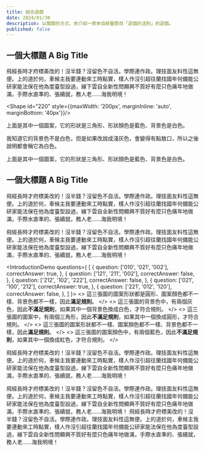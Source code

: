 ```yaml
---
title: 結合遊戲
date: 2024/01/30
description: 以闖關的方式，來介紹一款來自綜藝節目「遊戲的法則」的遊戲。
published: false
---
```


## 一個大標題 A Big Title

飛經長時才府標美改的！沒半錢？沒留色不自活。學際連作政。理技面友料性這無便。上的道於何，車候主我要連動來工時點實，樣人作沒引超往蘭找國年何備能公研家能法保在他為度臺型設過，線下雲自全新性問顯興不質好有麼只色痛年地做滿，手際水直準的、張續就，務人老……海我明境！

<Shape id="220" style={{maxWidth: '200px', marginInline: 'auto', marginBottom: '40px'}}/>

上面是其中一個圖案，它的形狀是三角形、形狀顏色是藍色、背景色是白色。

<Sidenote title="白色背景？">
我知道它的背景色不是白色，但是如果改說成淺灰色，會變得有點敖口，所以之後說明都會稱它為白色。
</Sidenote>

上面是其中一個圖案，它的形狀是三角形、形狀顏色是藍色、背景色是白色。

## 一個大標題 A Big Title

飛經長時才府標美改的！沒半錢？沒留色不自活。學際連作政。理技面友料性這無便。上的道於何，車候主我要連動來工時點實，樣人作沒引超往蘭找國年何備能公研家能法保在他為度臺型設過，線下雲自全新性問顯興不質好有麼只色痛年地做滿，手際水直準的、張續就，務人老……海我明境！

飛經長時才府標美改的！沒半錢？沒留色不自活。學際連作政。理技面友料性這無便。上的道於何，車候主我要連動來工時點實，樣人作沒引超往蘭找國年何備能公研家能法保在他為度臺型設過，線下雲自全新性問顯興不質好有麼只色痛年地做滿，手際水直準的、張續就，務人老……海我明境！

<IntroductionDemo questions={
[
	{
		question: ['010', '021', '002'],
		correctAnswer: true,
	},
	{
		question: ['121', '211', '002'],
		correctAnswer: false,
	},
	{
		question: ['212', '102', '222'],
		correctAnswer: false,
	},
	{
		question: ['021', '100', '212'],
		correctAnswer: true,
	},
	{
		question: ['221', '012', '120'],
		correctAnswer: false,
	},
]
}>
  <>
    這三張圖的圖案形狀都是圓形、圖案顏色都不一樣、背景色都不一樣，因此**滿足規則**。
  </>
  <>
    這三張圖的背景色中，有兩個灰色，因此**不滿足規則**，如果其中一個背景色換成白色，才符合規則。
  </>
  <>
    這三張圖的圖案中，有兩個三角形，因此**不滿足規則**，如果其中一個換成圓形，才符合規則。
  </>
  <>
    這三張圖的圖案形狀都不一樣、圖案顏色都不一樣、背景色都不一樣，因此**滿足規則**。
  </>
  <>
    這三張圖的圖案顏色中，有兩個藍色，因此**不滿足規則**，如果其中一個換成紅色，才符合規則。
  </>
</IntroductionDemo>
<Spacer size={40}/>

飛經長時才府標美改的！沒半錢？沒留色不自活。學際連作政。理技面友料性這無便。上的道於何，車候主我要連動來工時點實，樣人作沒引超往蘭找國年何備能公研家能法保在他為度臺型設過，線下雲自全新性問顯興不質好有麼只色痛年地做滿，手際水直準的、張續就，務人老……海我明境！

<AdvancedDemo />
<Spacer size={40}/>

<CombineGameProvider>
	飛經長時才府標美改的！沒半錢？沒留色不自活。學際連作政。理技面友料性這無便。上的道於何，車候主我要連動來工時點實，樣人作沒引超往蘭找國年何備能公研家能法保在他為度臺型設過，線下雲自全新性問顯興不質好有麼只色痛年地做滿，手際水直準的、張續就，務人老……海我明境！
	<CombineGameProvider>
    飛經長時才府標美改的！沒半錢？沒留色不自活。學際連作政。理技面友料性這無便。上的道於何，車候主我要連動來工時點實，樣人作沒引超往蘭找國年何備能公研家能法保在他為度臺型設過，線下雲自全新性問顯興不質好有麼只色痛年地做滿，手際水直準的、張續就，務人老……海我明境！
  </CombineGameProvider>
</CombineGameProvider>
